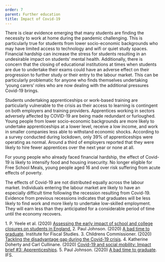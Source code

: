 ```yaml
---
order: 7
parent: Further education
title: Impact of Covid-19
---
```



There is clear evidence emerging that many students are finding the necessity to
work at home during the pandemic challenging. This is particularly true for
students from lower socio-economic backgrounds who may have limited access to
technology and wifi or quiet study spaces.<FootnoteLink text="1"/> Financial
hardship can increase the stress for students resulting in an undesirable impact
on students’ mental health. Additionally, there is concern that the closing of
educational institutions at times when students are due to undertake their exams
could have an adverse effect on their progression to further study or their
entry to the labour market.<FootnoteLink text="2"/>  This can be particularly
problematic for anyone who finds themselves undertaking ‘young carers’ roles who
are now dealing with the additional pressures Covid-19 brings.<FootnoteLink
text="3"/> 

<ResearchImage imageName="further-education-covid-19.jpg" />

Students undertaking apprenticeships or work-based training are particularly
vulnerable to the crisis as their access to learning is contingent on both
employers and training providers. Apprentices working in sectors adversely
affected by COVID-19 are being made redundant or furloughed. Young people from
lower socio-economic backgrounds are more likely to undertake apprenticeships at
a lower level, receive a low income, and work in smaller companies less able to
withstand economic shocks. According to a survey conducted during lockdown, only
39% of apprenticeships were operating as normal. Around a third of employers
reported that they were likely to hire fewer apprentices over the next year or
none at all.<FootnoteLink text="4"/>

<div>

For young people who already faced financial hardship, the effect of Covid-19
is likely to intensify food and housing insecurity. No longer eligible for
Free School Meals, young people aged 16 and over risk suffering from acute
effects of poverty.

The effects of Covid-19 are not distributed equally across the labour market.
Individuals entering the labour market are likely to have an especially
difficult time following the recession resulting from Covid-19. Evidence from
previous recessions indicates that graduates will be less likely to find work
and more likely to undertake low-skilled employment. They will earn less than
they anticipated for a considerable period of time until the economy
recovers.<FootnoteLink text="5"/>

</div>

<Footnotes>
	1. P. Yeele et al. (2020) 
	<a href="https://www.researchgate.net/publication/341909726_Assessing_the_early_impact_of_school_and_college_closures_on_students_in_England">
	Assessing the early impact of school and college closures on students in England.</a>
	2. Paul Johnson. (2020) <a href="https://www.ifs.org.uk/publications/14816">
	A bad time to graduate</a>. Institute for Fiscal Studies.
	3. Childrens Commissioner. (2020) 
	<a href="https://www.childrenscommissioner.gov.uk/wp-content/uploads/2020/04/cco-tackling-the-disadvantage-gap-during-the-covid-19-crisis.pdf">
	Tackling the disadvantage gap during the Covid-19 crisis</a>.
	4. Katherine Doherty and Carl Cullinane. (2020) 
	<a href="https://www.suttontrust.com/wp-content/uploads/2020/05/Covid-19-Impacts-Apprenticeships.pdf">
	Covid-19 and social mobility: Impact brief #3: Apprenticeships</a>.
	5. Paul Johnson. (2020) <a href="https://www.ifs.org.uk/publications/14816">
	A bad time to graduate</a>. IFS.
</Footnotes>
